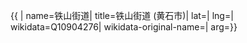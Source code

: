 {{ {{{1|PRC admin/showdata}}}|
name=铁山街道|
title=铁山街道 (黄石市)|
lat=|
lng=|
wikidata=Q10904276|
wikidata-original-name=|
arg={{{arg|}}}}}